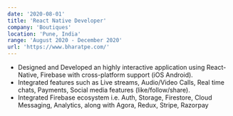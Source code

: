 ```yaml
---
date: '2020-08-01'
title: 'React Native Developer'
company: 'Boutiques'
location: 'Pune, India'
range: 'August 2020 - December 2020'
url: 'https://www.bharatpe.com/'
---
```


- Designed and Developed an highly interactive application using React-Native,
  Firebase with cross-platform support (iOS Android).
- Integrated features such as Live streams, Audio/Video Calls, Real time chats,
  Payments, Social media features (like/follow/share).
- Integrated Firebase ecosystem i.e. Auth, Storage, Firestore, Cloud Messaging,
  Analytics, along with Agora, Redux, Stripe, Razorpay
